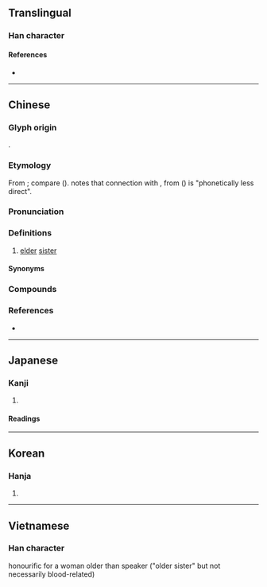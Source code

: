 {{also|姉|姐}}
{{character info}}
==Translingual==

===Han character===
{{Han char|rn=38|rad=女|as=04|sn=7|four=40427|canj=VLXH|ids=⿰女𠂔}}

====References====
* {{Han ref|kx=0258.150|dkj=06164|dj=0523.200|hdz=21032.090|uh=59CA|ud=22986|bh=A96E|bd=43374}}

----

==Chinese==
{{zh-forms|alt=姉,𡛷}}

===Glyph origin===
{{Han etym}}
{{Han compound|女|𠂔|ls=psc|c1=s|c2=p|t1=woman}}.

===Etymology===
From {{der|zh|mkh}}; compare {{cog|omx|kuṁci||sister}} ({{zh-ref|Schuessler, 2007}}). {{zh-ref|Schuessler (2007)}} notes that connection with {{cog|tbq-pro|*dzar||sister (of man)}}, from {{cog|sit-pro||*dzər ~ tsər}} ({{zh-ref|Benedict, 1974}}) is "phonetically less direct".

===Pronunciation===
{{zh-pron
|m=zǐ,jiě,1nb=literary,1nc=standard in Mainland and Taiwan,2nb=vernacular,2nc=standard in Taiwan,2nd=variant in Mainland
|m_note=jiě - more commonly used in Taiwan, also written as {{zh-l|*姐}}
|m-s=zi3
|dg=зы2
|c=zi2,ze2
|c_note=ze2 - usually written as {{zh-l|*姐}}
|c-t=dei2
|g=zi3
|h=pfs=chí
|j=zi2
|mb=ci̿
|md=cī
|mn=chí/xm,zz,tp,kh,tn,tc,hc,yl,km,mg:ché/lk:chié/xm,zz:chú/qz:chír
|mn_note=chí, ché/chié - vernacular, also written as {{zh-l|*姐}} (especially for ché); chú/chír - literary
|mn-t=zi2
|w=2tsr
|x=zr3
|mc=y
|oc=y
|ma=
|cat=n
}}

===Definitions===
{{zh-hanzi}}

# [[elder]] [[sister]]
#: {{zh-x|姊妹|sisters}}

====Synonyms====
{{zh-dial|姐姐}}

===Compounds===
{{zh-der|姊妹市|姊妹盟|內姊|姊妹|伯姊|令姊|妻姊妹婚|大姊頭|堂姊妹|姊姊|姊妹行|姊妹校|姊夫|姊兒倆|姊丈|家姊|大姊|姊兒|堂姊|姑姊|十姊妹|手帕姊妹|母姊會|胞姊|胞姊妹|賢姊|阿姊|表姊|香火姊妹}}

===References===
* {{R:yue:Hanzi}}

----

==Japanese==

===Kanji===
{{ja-kanji|grade=|rs=女05}}

# {{rfdef|ja|sort=女05}}

====Readings====
{{ja-readings
|goon=し
|kanon=し
|kun=あね-, はは-}}

----

==Korean==

===Hanja===
{{ko-hanja|hangeul=자}}

# {{rfdef|ko|sort=女05}}

----

==Vietnamese==

===Han character===
{{vi-readings|reading=tỉ, tỷ, chị|rs=女05}}

honourific for a woman older than speaker ("older sister" but not necessarily blood-related)